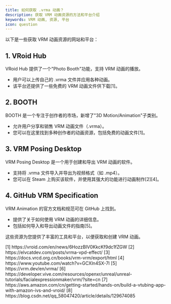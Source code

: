 ```yaml
---
title: 如何获取 .vrma 动画？
description: 获取 VRM 动画资源的方法和平台介绍
keywords: VRM 动画, 资源, 平台
icon: question
---
```


以下是一些获取 VRM 动画资源的网站和平台：

## 1. VRoid Hub

VRoid Hub 提供了一个"Photo Booth"功能，支持 VRM 动画的播放。

- 用户可以上传自己的 .vrma 文件并应用各种动画。
- 该平台还提供了一些免费的 VRM 动画文件供下载[1]。

## 2. BOOTH

BOOTH 是一个专注于创作者的市场，新增了"3D Motion/Animation"子类别。


- 允许用户分享和销售 VRM 动画文件（.vrma）。
- 您可以在这里找到多种创作者的动画资源，包括免费的动画文件[1]。

## 3. VRM Posing Desktop

VRM Posing Desktop 是一个用于创建和导出 VRM 动画的软件。

- 支持将 .vrma 文件导入并导出为视频格式（如 .mp4）。
- 您可以在 Steam 上购买该软件，并使用其强大的功能进行动画制作[2][4]。

## 4. GitHub VRM Specification

VRM Animation 的官方文档和规范可在 GitHub 上找到。

- 提供了关于如何使用 VRM 动画的详细信息。
- 包括如何导入和导出动画文件的指南[5]。

这些资源为您提供了丰富的工具和平台，以便获取和创建 VRM 动画。

<Accordion title="参考资料">
  [1] https://vroid.com/en/news/6HozzBIV0KkcKf9dc1fZGW  
  [2] https://elvcatdev.com/posts/vrma-vpd-effect/  
  [3] https://docs.vrcd.org.cn/books/vrm-vrm/export/html  
  [4] https://www.youtube.com/watch?v=GCXln4SX-7I  
  [5] https://vrm.dev/en/vrma/  
  [6] https://developer.vive.com/resources/openxr/unreal/unreal-tutorials/facialexpressionmaker/vrm/?site=cn  
  [7] https://aws.amazon.com/cn/getting-started/hands-on/build-a-vtubing-app-with-amazon-ivs-and-vroid/  
  [8] https://blog.csdn.net/qq_58047420/article/details/129674085
</Accordion>

